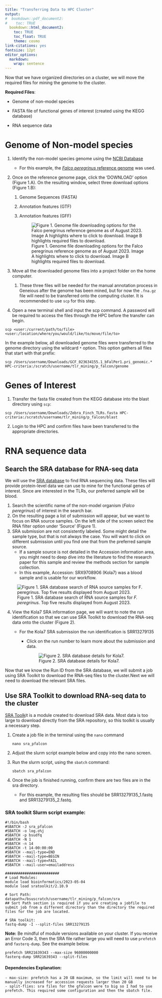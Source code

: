 ```yaml
---
title: "Transferring Data to HPC Cluster"
output:
#  bookdown::pdf_document2:
#    toc: TRUE
  bookdown::html_document2: 
    toc: TRUE
    toc_float: TRUE
    theme: cosmo
link-citations: yes
fontsize: 12pt
editor_options: 
  markdown: 
    wrap: sentence
---
```


Now that we have organized directories on a cluster, we will move the required files for mining the genome to the cluster.

**Required Files**:

-   Genome of non-model species

-   FASTA file of functional genes of interest (created using the KEGG database)

-   RNA sequence data

# Genome of Non-model species

1.  Identify the non-model species genome using the [NCBI Database](https://www.ncbi.nlm.nih.gov/datasets/taxonomy/8954/)

    -   For this example, the [*Falco peregrinus* reference genome](https://www.ncbi.nlm.nih.gov/datasets/taxonomy/8954/) was used.

2.  Once on the reference genome page, click the 'DOWNLOAD' option (Figure 1.A).
    On the resulting window, select three download options (Figure 1.B):

    1.  Genome Sequences (FASTA)

    2.  Annotation features (GTF)

    3.  Annotation features (GFF)

        ![Figure 1. Genome file downloading options for the Falco peregrinus reference genome as of August 2023. Image A highlights where to click to download. Image B highlights required files to download.](images/Slide1%203.jpg)

3.  Move all the downloaded genome files into a project folder on the home computer.

    1.  These three files will be needed for the manual annotation process in Geneious after the genome has been mined, but for now the `.fna.gz` file will need to be transferred onto the computing cluster. It is recommended to use `scp` for this step.

4.  Open a new terminal shell and input the scp command.
    A password will be required to access the files through the HPC before the transfer can begin.

```         
scp <user:/current/path/to/file> <user:/location/where/you/would/like/to/move/file/to>
```

In the example below, all downloaded genome files were transferred to the genome directory using the wildcard `*` option.
This option gathers all files that start with that prefix:

```         
scp /Users/username/Downloads/GCF_023634155.1_bFalPer1.pri_genomic.* HPC-criteria:/scratch/username/tlr_mining/p_falcon/genome
```

# Genes of Interest

1.  Transfer the fasta file created from the KEGG database into the blast directory using `scp`:

```         
scp /Users/username/Downloads/Zebra_Finch_TLRs.fasta HPC-criteria:/scratch/username/tlr_mining/p_falcon/blast
```

2.  Login to the HPC and confirm files have been transferred to the appropriate directories.

# RNA sequence data

## Search the SRA database for RNA-seq data

We will use the [SRA database](https://www.ncbi.nlm.nih.gov/sra) to find RNA sequencing data.
These files will provide protein-level data we can use to mine for the functional genes of interest.
Since are interested in the TLRs, our preferred sample will be blood.

1.  Search the scientific name of the non-model organism (*Falco peregrinus*) of interest in the search bar.
2.  On the resulting page a list of submission will appear, but we want to focus on RNA source samples. On the left side of the screen select the RNA filter option under 'Source' (Figure 1).
3.  SRA submission are not consistently labeled. Some might detail the sample type, but that is not always the case. You will want to click on different submission until you find one that from the preferred sample source.
    -   If a sample source is not detailed in the Accession information area, you might need to deep dive into the literature to find the research paper for this sample and review the methods section for sample collection.
    -   In this example, Accession: SRX9708906 (Kola7) was a blood sample and is usable for our workflow.

![Figure 1. SRA database search of RNA source samples for *F. peregrinus*. Top five results displayed from August 2023.](images/Figure_%20SRA_search.jpg)

4.  View the Kola7 SRA information page, we will want to note the run identification so that we can use SRA Toolkit to download the RNA-seq data onto the cluster (Figure 2).

    -   For the Kola7 SRA submission the run identification is SRR13279135
        -   Click on the run number to learn more about the submission and data.

            ![Figure 2. SRA database details for Kola7.](images/Figure_SRA_details.jpg)

Now that we know the Run ID from the SRA database, we will submit a job using SRA Toolkit to download the RNA-seq files to the cluster.Next we will need to download the relevant SRA files.

## Use SRA Toolkit to download RNA-seq data to the cluster

[SRA Toolk](https://github.com/ncbi/sra-tools)it is a module created to download SRA data.
Most data is too large to download directly from the SRA repository, so this toolkit is usually a necessary step.

1.  Create a job file in the terminal using the `nano` command

    `nano sra_pfalcon`

2.  Adjust the slurm script example below and copy into the nano screen.

3.  Run the slurm script, using the `sbatch` command:

    `sbatch sra_pfalcon`

4.  Once the job is finished running, confirm there are two files are in the sra directory.

    -   For this example, the resulting files should be SRR13279135_1.fastq and SRR13279135_2.fastq.

### SRA toolkit Slurm script example:

```         
#!/bin/bash
#SBATCH -J sra_pfalcon
#SBATCH -o log.o%j 
#SBATCH -p bsudfq
#SBATCH -N 1
#SBATCH -n 14
#SBATCH -t 14-00:00:00
#SBATCH --mail-type=END
#SBATCH --mail-type=BEGIN
#SBATCH --mail-type=FAIL
#SBATCH --mail-user=emailaddress

#########################
# Load Modules:
module load bioinformatics/2023-05-04
module load sratoolkit/2.10.9

# Sort Path:
datapath=/bsuscratch/username/tlr_mining/p_falcon/sra
## Sort Path section is required if you are creating a jobfile to submit job from a different directory than the directory the required files for the job are located.

# SRA toolkit:
fastq-dump -I --split-files SRR13279135
```

**Note:** Be mindful of module versions available on your cluster.
If you receive an Error Code 3, then the SRA file rather large you will need to use `prefetch` and `fasterq-dump`.
See the example below.

```         
prefetch SRR21639343 --max-size 96000000000
fasterq-dump SRR21639343 --split-files
```

#### Dependencies Explanation:

```         
- max-size: prefetch has a 20 GB maximum, so the limit will need to be manually increased for accession requests larger than 20 GB
- split-flies: sra files for the gfalcon were to big so I had to use prefetch. This required some configuration and then the sbatch file.
```
